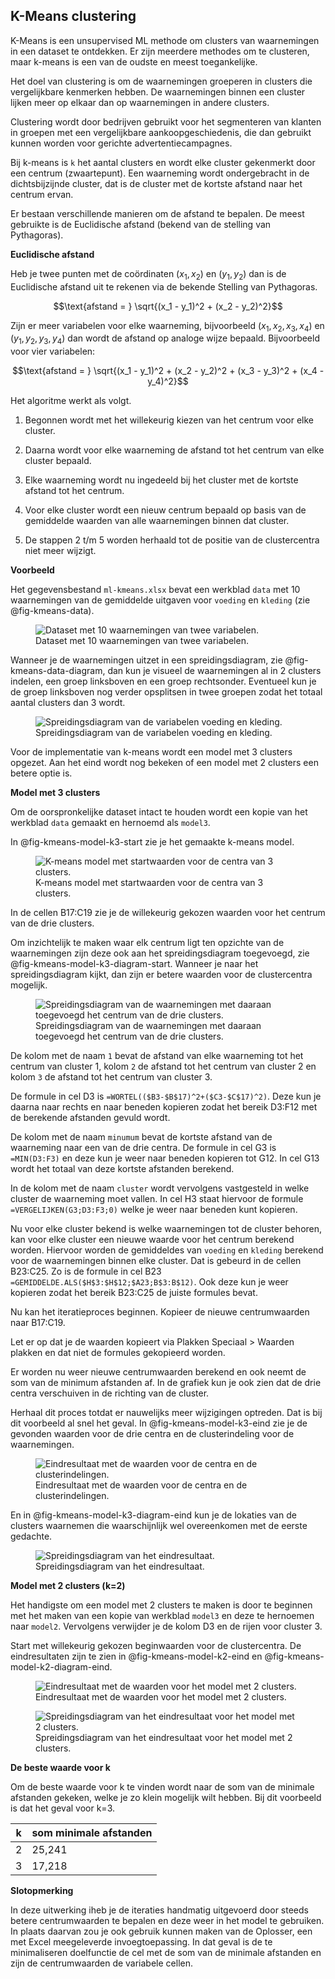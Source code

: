 ## K-Means clustering

K-Means is een unsupervised ML methode om clusters van waarnemingen in een dataset te ontdekken. Er zijn meerdere methodes om te clusteren, maar k-means is een van de oudste en meest toegankelijke.

Het doel van clustering is om de waarnemingen groeperen in clusters die vergelijkbare kenmerken hebben. De waarnemingen binnen een cluster lijken meer op elkaar dan op waarnemingen in andere clusters.

Clustering wordt door bedrijven gebruikt voor het segmenteren van klanten in groepen met een vergelijkbare aankoopgeschiedenis, die dan gebruikt kunnen worden voor gerichte advertentiecampagnes.

Bij k-means is `k` het aantal clusters en wordt elke cluster gekenmerkt door een centrum (zwaartepunt). Een waarneming wordt ondergebracht in de dichtsbijzijnde cluster, dat is de cluster met de kortste afstand naar het centrum ervan.

Er bestaan verschillende manieren om de afstand te bepalen. De meest gebruikte is de Euclidische afstand (bekend van de stelling van Pythagoras).

::: callout-note
**Euclidische afstand**

Heb je twee punten met de coördinaten $(x_1, x_2)$ en $(y_1, y_2)$ dan is de Euclidische afstand uit te rekenen via de bekende Stelling van Pythagoras.

$$\text{afstand = } \sqrt{(x_1 - y_1)^2 + (x_2 - y_2)^2}$$

Zijn er meer variabelen voor elke waarneming, bijvoorbeeld $(x_1, x_2, x_3, x_4)$ en $(y_1, y_2, y_3, y_4)$ dan wordt de afstand op analoge wijze bepaald. Bijvoorbeeld voor vier variabelen:

$$\text{afstand = } \sqrt{(x_1 - y_1)^2 + (x_2 - y_2)^2 + (x_3 - y_3)^2 + (x_4 - y_4)^2}$$
:::

Het algoritme werkt als volgt.

1.  Begonnen wordt met het willekeurig kiezen van het centrum voor elke cluster.

2.  Daarna wordt voor elke waarneming de afstand tot het centrum van elke cluster bepaald.

3.  Elke waarneming wordt nu ingedeeld bij het cluster met de kortste afstand tot het centrum.

4.  Voor elke cluster wordt een nieuw centrum bepaald op basis van de gemiddelde waarden van alle waarnemingen binnen dat cluster.

5.  De stappen 2 t/m 5 worden herhaald tot de positie van de clustercentra niet meer wijzigt.

**Voorbeeld**

Het gegevensbestand `ml-kmeans.xlsx` bevat een werkblad `data` met 10 waarnemingen van de gemiddelde uitgaven voor `voeding` en `kleding` (zie @fig-kmeans-data).

![Dataset met 10 waarnemingen van twee variabelen.](images/ml/kmeans-data.png){#fig-kmeans-data}

Wanneer je de waarnemingen uitzet in een spreidingsdiagram, zie @fig-kmeans-data-diagram, dan kun je visueel de waarnemingen al in 2 clusters indelen, een groep linksboven en een groep rechtsonder. Eventueel kun je de groep linksboven nog verder opsplitsen in twee groepen zodat het totaal aantal clusters dan 3 wordt.

![Spreidingsdiagram van de variabelen voeding en kleding.](images/ml/kmeans-data-diagram.png){#fig-kmeans-data-diagram}

Voor de implementatie van k-means wordt een model met 3 clusters opgezet. Aan het eind wordt nog bekeken of een model met 2 clusters een betere optie is.

**Model met 3 clusters**

Om de oorspronkelijke dataset intact te houden wordt een kopie van het werkblad `data` gemaakt en hernoemd als `model3`.

In @fig-kmeans-model-k3-start zie je het gemaakte k-means model.

![K-means model met startwaarden voor de centra van 3 clusters.](images/ml/kmeans-model-k3-start.png){#fig-kmeans-model-k3-start}

In de cellen B17:C19 zie je de willekeurig gekozen waarden voor het centrum van de drie clusters.

Om inzichtelijk te maken waar elk centrum ligt ten opzichte van de waarnemingen zijn deze ook aan het spreidingsdiagram toegevoegd, zie @fig-kmeans-model-k3-diagram-start. Wanneer je naar het spreidingsdiagram kijkt, dan zijn er betere waarden voor de clustercentra mogelijk.

![Spreidingsdiagram van de waarnemingen met daaraan toegevoegd het centrum van de drie clusters.](images/ml/kmeans-model-k3-diagram-start.png){#fig-kmeans-model-k3-diagram-start}

De kolom met de naam `1` bevat de afstand van elke waarneming tot het centrum van cluster 1, kolom `2` de afstand tot het centrum van cluster 2 en kolom `3` de afstand tot het centrum van cluster 3.

De formule in cel D3 is `=WORTEL(($B3-$B$17)^2+($C3-$C$17)^2)`. Deze kun je daarna naar rechts en naar beneden kopieren zodat het bereik D3:F12 met de berekende afstanden gevuld wordt.

De kolom met de naam `minumum` bevat de kortste afstand van de waarneming naar een van de drie centra. De formule in cel G3 is `=MIN(D3:F3)` en deze kun je weer naar beneden kopieren tot G12. In cel G13 wordt het totaal van deze kortste afstanden berekend.

In de kolom met de naam `cluster` wordt vervolgens vastgesteld in welke cluster de waarneming moet vallen. In cel H3 staat hiervoor de formule `=VERGELIJKEN(G3;D3:F3;0)` welke je weer naar beneden kunt kopieren.

Nu voor elke cluster bekend is welke waarnemingen tot de cluster behoren, kan voor elke cluster een nieuwe waarde voor het centrum berekend worden. Hiervoor worden de gemiddeldes van `voeding` en `kleding` berekend voor de waarnemingen binnen elke cluster. Dat is gebeurd in de cellen B23:C25. Zo is de formule in cel B23 `=GEMIDDELDE.ALS($H$3:$H$12;$A23;B$3:B$12)`. Ook deze kun je weer kopieren zodat het bereik B23:C25 de juiste formules bevat.

Nu kan het iteratieproces beginnen. Kopieer de nieuwe centrumwaarden naar B17:C19.

::: callout-important
Let er op dat je de waarden kopieert via [Plakken Speciaal > Waarden plakken]{.uicontrol} en dat niet de formules gekopieerd worden.
:::

Er worden nu weer nieuwe centrumwaarden berekend en ook neemt de som van de minimum afstanden af. In de grafiek kun je ook zien dat de drie centra verschuiven in de richting van de cluster.

Herhaal dit proces totdat er nauwelijks meer wijzigingen optreden. Dat is bij dit voorbeeld al snel het geval. In @fig-kmeans-model-k3-eind zie je de gevonden waarden voor de drie centra en de clusterindeling voor de waarnemingen.

![Eindresultaat met de waarden voor de centra en de clusterindelingen.](images/ml/kmeans-model-k3-eind.png){#fig-kmeans-model-k3-eind}

En in @fig-kmeans-model-k3-diagram-eind kun je de lokaties van de clusters waarnemen die waarschijnlijk wel overeenkomen met de eerste gedachte.

![Spreidingsdiagram van het eindresultaat.](images/ml/kmeans-model-k3-diagram-eind.png){#fig-kmeans-model-k3-diagram-eind}

**Model met 2 clusters (k=2)**

Het handigste om een model met 2 clusters te maken is door te beginnen met het maken van een kopie van werkblad `model3` en deze te hernoemen naar `model2`. Vervolgens verwijder je de kolom D3 en de rijen voor cluster 3.

Start met willekeurig gekozen beginwaarden voor de clustercentra. De eindresultaten zijn te zien in @fig-kmeans-model-k2-eind en @fig-kmeans-model-k2-diagram-eind.

![Eindresultaat met de waarden voor het model met 2 clusters.](images/ml/kmeans-model-k2-eind.png){#fig-kmeans-model-k2-eind}

![Spreidingsdiagram van het eindresultaat voor het model met 2 clusters.](images/ml/kmeans-model-k2-diagram-eind.png){#fig-kmeans-model-k2-diagram-eind}

**De beste waarde voor k**

Om de beste waarde voor k te vinden wordt naar de som van de minimale afstanden gekeken, welke je zo klein mogelijk wilt hebben. Bij dit voorbeeld is dat het geval voor k=3.

| k   | som minimale afstanden |
|-----|------------------------|
| 2   | 25,241                 |
| 3   | 17,218                 |

::: callout-note
**Slotopmerking**

In deze uitwerking iheb je de iteraties handmatig uitgevoerd door steeds betere centrumwaarden te bepalen en deze weer in het model te gebruiken. In plaats daarvan zou je ook gebruik kunnen maken van de [Oplosser]{.uicontrol}, een met Excel meegeleverde invoegtoepassing. In dat geval is de te minimaliseren doelfunctie de cel met de som van de minimale afstanden en zijn de centrumwaarden de variabele cellen.
:::
